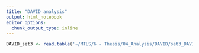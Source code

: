 ```yaml
---
title: "DAVID analysis"
output: html_notebook
editor_options: 
  chunk_output_type: inline
---
```




```r
DAVID_set3 <- read.table('~/MTLS/6 - Thesis/04_Analysis/DAVID/set3_DAVID.txt',  header = FALSE, quote="", fill=FALSE )
```

